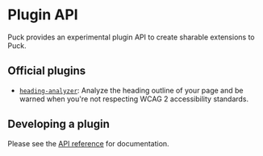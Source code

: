 # Plugin API

Puck provides an experimental plugin API to create sharable extensions to Puck.

## Official plugins

- [`heading-analyzer`](https://github.com/measuredco/puck/tree/main/packages/plugin-heading-analyzer): Analyze the heading outline of your page and be warned when you're not respecting WCAG 2 accessibility standards.

## Developing a plugin

Please see the [API reference](/docs/api-reference/plugins) for documentation.
